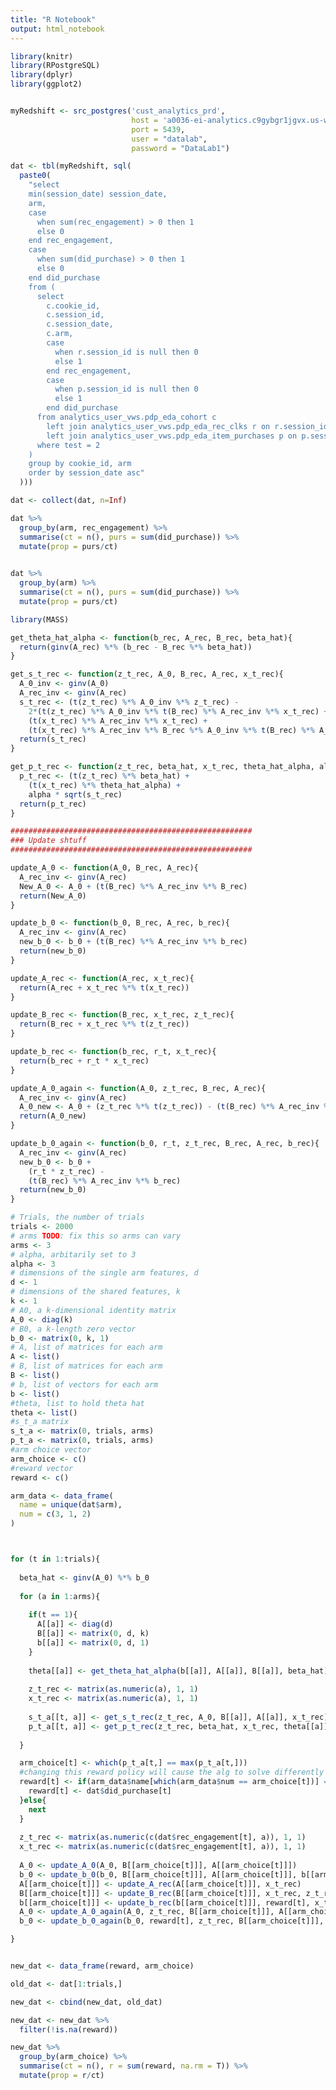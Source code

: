 ```yaml
---
title: "R Notebook"
output: html_notebook
---
```


```r
library(knitr)
library(RPostgreSQL)
library(dplyr)
library(ggplot2)


myRedshift <- src_postgres('cust_analytics_prd',
                           host = 'a0036-ei-analytics.c9gybgr1jgvx.us-west-2.redshift.amazonaws.com',
                           port = 5439,
                           user = "datalab", 
                           password = "DataLab1")

dat <- tbl(myRedshift, sql(
  paste0(
    "select
    min(session_date) session_date,
    arm,
    case
      when sum(rec_engagement) > 0 then 1
      else 0
    end rec_engagement,
    case
      when sum(did_purchase) > 0 then 1
      else 0
    end did_purchase
    from (
      select 
        c.cookie_id,
        c.session_id,
        c.session_date,
        c.arm,
        case
          when r.session_id is null then 0
          else 1
        end rec_engagement,
        case
          when p.session_id is null then 0
          else 1
        end did_purchase
      from analytics_user_vws.pdp_eda_cohort c
        left join analytics_user_vws.pdp_eda_rec_clks r on r.session_id = c.session_id
        left join analytics_user_vws.pdp_eda_item_purchases p on p.session_id = c.session_id
      where test = 2
    )
    group by cookie_id, arm
    order by session_date asc"
  )))

dat <- collect(dat, n=Inf)

```


```r

dat %>%
  group_by(arm, rec_engagement) %>%
  summarise(ct = n(), purs = sum(did_purchase)) %>%
  mutate(prop = purs/ct)
  
```
```r
dat %>%
  group_by(arm) %>%
  summarise(ct = n(), purs = sum(did_purchase)) %>%
  mutate(prop = purs/ct)
```



```r

library(MASS)

get_theta_hat_alpha <- function(b_rec, A_rec, B_rec, beta_hat){
  return(ginv(A_rec) %*% (b_rec - B_rec %*% beta_hat))
}

get_s_t_rec <- function(z_t_rec, A_0, B_rec, A_rec, x_t_rec){
  A_0_inv <- ginv(A_0)
  A_rec_inv <- ginv(A_rec)
  s_t_rec <- (t(z_t_rec) %*% A_0_inv %*% z_t_rec) - 
    2*(t(z_t_rec) %*% A_0_inv %*% t(B_rec) %*% A_rec_inv %*% x_t_rec) +
    (t(x_t_rec) %*% A_rec_inv %*% x_t_rec) +
    (t(x_t_rec) %*% A_rec_inv %*% B_rec %*% A_0_inv %*% t(B_rec) %*% A_rec_inv %*% x_t_rec)
  return(s_t_rec)
}

get_p_t_rec <- function(z_t_rec, beta_hat, x_t_rec, theta_hat_alpha, alpha, s_t_rec){
  p_t_rec <- (t(z_t_rec) %*% beta_hat) +
    (t(x_t_rec) %*% theta_hat_alpha) +
    alpha * sqrt(s_t_rec)
  return(p_t_rec)
}

######################################################
### Update shtuff
######################################################

update_A_0 <- function(A_0, B_rec, A_rec){
  A_rec_inv <- ginv(A_rec)
  New_A_0 <- A_0 + (t(B_rec) %*% A_rec_inv %*% B_rec)
  return(New_A_0)
}

update_b_0 <- function(b_0, B_rec, A_rec, b_rec){
  A_rec_inv <- ginv(A_rec)
  new_b_0 <- b_0 + (t(B_rec) %*% A_rec_inv %*% b_rec)
  return(new_b_0)
}

update_A_rec <- function(A_rec, x_t_rec){
  return(A_rec + x_t_rec %*% t(x_t_rec))
}

update_B_rec <- function(B_rec, x_t_rec, z_t_rec){
  return(B_rec + x_t_rec %*% t(z_t_rec))
}

update_b_rec <- function(b_rec, r_t, x_t_rec){
  return(b_rec + r_t * x_t_rec)
}

update_A_0_again <- function(A_0, z_t_rec, B_rec, A_rec){
  A_rec_inv <- ginv(A_rec)
  A_0_new <- A_0 + (z_t_rec %*% t(z_t_rec)) - (t(B_rec) %*% A_rec_inv %*% B_rec)
  return(A_0_new)
}

update_b_0_again <- function(b_0, r_t, z_t_rec, B_rec, A_rec, b_rec){
  A_rec_inv <- ginv(A_rec)
  new_b_0 <- b_0 +
    (r_t * z_t_rec) -
    (t(B_rec) %*% A_rec_inv %*% b_rec)
  return(new_b_0)
}

# Trials, the number of trials
trials <- 2000
# arms TODO: fix this so arms can vary
arms <- 3
# alpha, arbitarily set to 3
alpha <- 3
# dimensions of the single arm features, d
d <- 1
# dimensions of the shared features, k
k <- 1
# A0, a k-dimensional identity matrix
A_0 <- diag(k)
# B0, a k-length zero vector
b_0 <- matrix(0, k, 1)
# A, list of matrices for each arm
A <- list()
# B, list of matrices for each arm
B <- list()
# b, list of vectors for each arm
b <- list()
#theta, list to hold theta hat
theta <- list()
#s_t_a matrix
s_t_a <- matrix(0, trials, arms)
p_t_a <- matrix(0, trials, arms)
#arm choice vector
arm_choice <- c()
#reward vector
reward <- c()

arm_data <- data_frame(
  name = unique(dat$arm),
  num = c(3, 1, 2)
)



for (t in 1:trials){
  
  beta_hat <- ginv(A_0) %*% b_0
  
  for (a in 1:arms){
    
    if(t == 1){
      A[[a]] <- diag(d)
      B[[a]] <- matrix(0, d, k)
      b[[a]] <- matrix(0, d, 1)
    }
    
    theta[[a]] <- get_theta_hat_alpha(b[[a]], A[[a]], B[[a]], beta_hat)
    
    z_t_rec <- matrix(as.numeric(a), 1, 1)
    x_t_rec <- matrix(as.numeric(a), 1, 1)
    
    s_t_a[[t, a]] <- get_s_t_rec(z_t_rec, A_0, B[[a]], A[[a]], x_t_rec)
    p_t_a[[t, a]] <- get_p_t_rec(z_t_rec, beta_hat, x_t_rec, theta[[a]], alpha, s_t_a[[t, a]])
  
  }

  arm_choice[t] <- which(p_t_a[t,] == max(p_t_a[t,]))
  #changing this reward policy will cause the alg to solve differently (meaning this works!!!!)
  reward[t] <- if(arm_data$name[which(arm_data$num == arm_choice[t])] == dat$arm[t]){
    reward[t] <- dat$did_purchase[t]
  }else{
    next
  }
  
  z_t_rec <- matrix(as.numeric(c(dat$rec_engagement[t], a)), 1, 1)
  x_t_rec <- matrix(as.numeric(c(dat$rec_engagement[t], a)), 1, 1)
  
  A_0 <- update_A_0(A_0, B[[arm_choice[t]]], A[[arm_choice[t]]])
  b_0 <- update_b_0(b_0, B[[arm_choice[t]]], A[[arm_choice[t]]], b[[arm_choice[t]]])
  A[[arm_choice[t]]] <- update_A_rec(A[[arm_choice[t]]], x_t_rec)
  B[[arm_choice[t]]] <- update_B_rec(B[[arm_choice[t]]], x_t_rec, z_t_rec)
  b[[arm_choice[t]]] <- update_b_rec(b[[arm_choice[t]]], reward[t], x_t_rec)
  A_0 <- update_A_0_again(A_0, z_t_rec, B[[arm_choice[t]]], A[[arm_choice[t]]])
  b_0 <- update_b_0_again(b_0, reward[t], z_t_rec, B[[arm_choice[t]]], A[[arm_choice[t]]], b[[arm_choice[t]]])

}


new_dat <- data_frame(reward, arm_choice)

old_dat <- dat[1:trials,]

new_dat <- cbind(new_dat, old_dat)

new_dat <- new_dat %>%
  filter(!is.na(reward))

new_dat %>%
  group_by(arm_choice) %>%
  summarise(ct = n(), r = sum(reward, na.rm = T)) %>%
  mutate(prop = r/ct)

```




